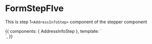 <!-- FormStepFIve.stories.mdx -->



<Meta
  title="Shared/Components/Form Steppers/Form Steps/FormStepThree"
  component={AddressInfoStep}
  decorators={[withKnobs]}
/>

# FormStepFIve

This is step 1`<AddressInfoStep>` component of the stepper component

<Props of={AddressInfoStep} />

<Canvas>
  <Story
    name="Primary"
    height="400px"
  >
    {{
      components: { AddressInfoStep },
      template: `<div> <AddressInfoStep /> </div>`,
    }}
  </Story>
</Canvas>
